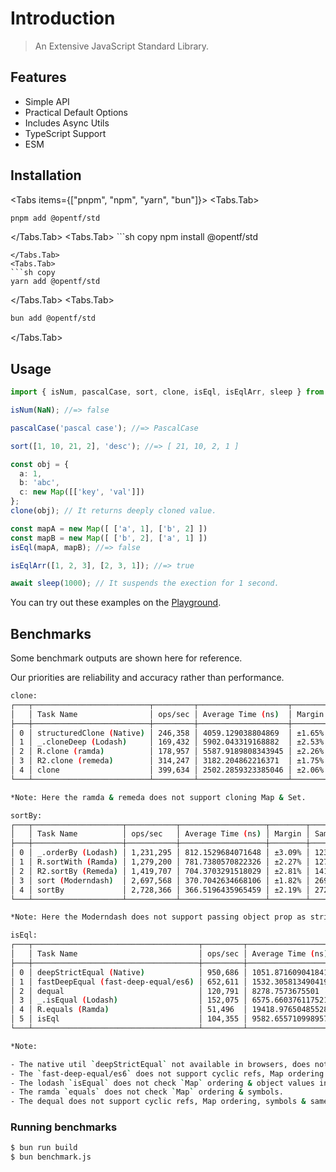 
# Introduction

> An Extensive JavaScript Standard Library.

## Features

- Simple API
- Practical Default Options
- Includes Async Utils
- TypeScript Support
- ESM

## Installation

<Tabs items={["pnpm", "npm", "yarn", "bun"]}>
  <Tabs.Tab>
  ```sh copy 
  pnpm add @opentf/std 
  ```
  </Tabs.Tab>
  <Tabs.Tab>
      ```sh copy 
  npm install @opentf/std 
  ```
  </Tabs.Tab>
  <Tabs.Tab>
  ```sh copy 
  yarn add @opentf/std 
  ```
  </Tabs.Tab>
  <Tabs.Tab>
  ```sh copy 
  bun add @opentf/std 
  ```
  </Tabs.Tab>
</Tabs>

## Usage

```ts
import { isNum, pascalCase, sort, clone, isEql, isEqlArr, sleep } from "@opentf/std";

isNum(NaN); //=> false

pascalCase('pascal case'); //=> PascalCase

sort([1, 10, 21, 2], 'desc'); //=> [ 21, 10, 2, 1 ]

const obj = {
  a: 1, 
  b: 'abc', 
  c: new Map([['key', 'val']])
};
clone(obj); // It returns deeply cloned value.

const mapA = new Map([ ['a', 1], ['b', 2] ])
const mapB = new Map([ ['b', 2], ['a', 1] ])
isEql(mapA, mapB); //=> false

isEqlArr([1, 2, 3], [2, 3, 1]); //=> true

await sleep(1000); // It suspends the exection for 1 second.
```

<Callout type="default">

You can try out these examples on the [Playground](/playground).

</Callout>

## Benchmarks

Some benchmark outputs are shown here for reference.

<Callout type="info">
Our priorities are reliability and accuracy rather than performance.
</Callout>

```sh
clone:
┌───┬──────────────────────────┬─────────┬────────────────────┬────────┬─────────┐
│   │ Task Name                │ ops/sec │ Average Time (ns)  │ Margin │ Samples │
├───┼──────────────────────────┼─────────┼────────────────────┼────────┼─────────┤
│ 0 │ structuredClone (Native) │ 246,358 │ 4059.129038804869  │ ±1.65% │ 24636   │
│ 1 │ _.cloneDeep (Lodash)     │ 169,432 │ 5902.043319168882  │ ±2.53% │ 16944   │
│ 2 │ R.clone (ramda)          │ 178,957 │ 5587.9189808343945 │ ±2.26% │ 17897   │
│ 3 │ R2.clone (remeda)        │ 314,247 │ 3182.204862216371  │ ±1.75% │ 31426   │
│ 4 │ clone                    │ 399,634 │ 2502.2859323385046 │ ±2.06% │ 39964   │
└───┴──────────────────────────┴─────────┴────────────────────┴────────┴─────────┘

*Note: Here the ramda & remeda does not support cloning Map & Set.

sortBy:
┌───┬────────────────────┬───────────┬───────────────────┬────────┬─────────┐
│   │ Task Name          │ ops/sec   │ Average Time (ns) │ Margin │ Samples │
├───┼────────────────────┼───────────┼───────────────────┼────────┼─────────┤
│ 0 │ _.orderBy (Lodash) │ 1,231,295 │ 812.1529684071648 │ ±3.09% │ 123130  │
│ 1 │ R.sortWith (Ramda) │ 1,279,200 │ 781.7380570822326 │ ±2.27% │ 127921  │
│ 2 │ R2.sortBy (Remeda) │ 1,419,707 │ 704.3703291518029 │ ±2.81% │ 141971  │
│ 3 │ sort (Moderndash)  │ 2,697,568 │ 370.7042634668106 │ ±1.82% │ 269757  │
│ 4 │ sortBy             │ 2,728,366 │ 366.5196435965459 │ ±2.19% │ 272837  │
└───┴────────────────────┴───────────┴───────────────────┴────────┴─────────┘

*Note: Here the Moderndash does not support passing object prop as string.

isEql:
┌───┬─────────────────────────────────────┬─────────┬────────────────────┬────────┬─────────┐
│   │ Task Name                           │ ops/sec │ Average Time (ns)  │ Margin │ Samples │
├───┼─────────────────────────────────────┼─────────┼────────────────────┼────────┼─────────┤
│ 0 │ deepStrictEqual (Native)            │ 950,686 │ 1051.871609041841  │ ±0.24% │ 95069   │
│ 1 │ fastDeepEqual (fast-deep-equal/es6) │ 652,611 │ 1532.3058134904193 │ ±1.49% │ 65262   │
│ 2 │ dequal                              │ 120,791 │ 8278.7573675501    │ ±0.74% │ 12080   │
│ 3 │ _.isEqual (Lodash)                  │ 152,075 │ 6575.660376117521  │ ±2.02% │ 15208   │
│ 4 │ R.equals (Ramda)                    │ 51,496  │ 19418.976504855284 │ ±1.70% │ 5150    │
│ 5 │ isEql                               │ 104,355 │ 9582.655710998957  │ ±1.13% │ 10436   │
└───┴─────────────────────────────────────┴─────────┴────────────────────┴────────┴─────────┘

*Note:

- The native util `deepStrictEqual` not available in browsers, does not check `Map` ordering & same invalid dates.
- The `fast-deep-equal/es6` does not support cyclic refs, Map ordering check, invalid dates, symbols, objects values in Set & TypedArrays.
- The lodash `isEqual` does not check `Map` ordering & object values in `Set`.
- The ramda `equals` does not check `Map` ordering & symbols.
- The dequal does not support cyclic refs, Map ordering, symbols & same invalid dates.
```

### Running benchmarks

```sh
$ bun run build
$ bun benchmark.js
```

